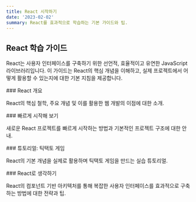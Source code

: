 ```yaml
---
title: React 시작하기
date: '2023-02-02'
summary: React를 효과적으로 학습하는 기본 가이드와 팁.
---
```


## React 학습 가이드

React는 사용자 인터페이스를 구축하기 위한 선언적, 효율적이고 유연한 JavaScript 라이브러리입니다. 이 가이드는 React의 핵심 개념을 이해하고, 실제 프로젝트에서 어떻게 활용할 수 있는지에 대한 기본 지침을 제공합니다.

<div className="grid grid-cols-1 sm:grid-cols-2 gap-4">

<Card href="/docs/react/learn/overview">
### React 개요

React의 핵심 철학, 주요 개념 및 이를 활용한 웹 개발의 이점에 대한 소개.
</Card>

<Card href="/docs/react/learn/quick-start">
### 빠르게 시작해 보기

새로운 React 프로젝트를 빠르게 시작하는 방법과 기본적인 프로젝트 구조에 대한 안내.
</Card>

<Card href="/docs/react/learn/tic-tac-toe">
### 튜토리얼: 틱택토 게임

React의 기본 개념을 실제로 활용하며 틱택토 게임을 만드는 실습 튜토리얼.
</Card>

<Card href="/docs/react/learn/thinking-in-react">
### React로 생각하기

React의 컴포넌트 기반 아키텍처를 통해 복잡한 사용자 인터페이스를 효과적으로 구축하는 방법에 대한 전략과 팁.
</Card>
</div>
